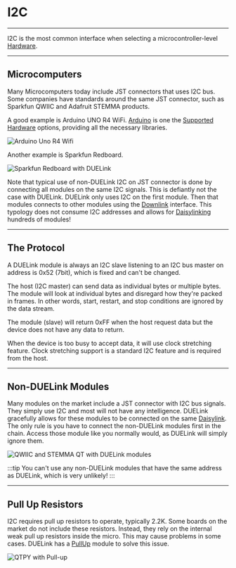 # I2C

---

I2C is the most common interface when selecting a microcontroller-level [Hardware](../hw/intro).

---

## Microcomputers

Many Microcomputers today include JST connectors that uses I2C bus. Some companies have standards around the same JST connector, such as Sparkfun QWIIC and Adafruit STEMMA products.

A good example is Arduino UNO R4 WiFi. [Arduino](../hw/arduino) is one the [Supported Hardware](../hw/intro) options, providing all the necessary libraries.

![Arduino Uno R4 Wifi](pathname:///img/arduino-uno-r4-wifi.png)

Another example is Sparkfun Redboard.

![Sparkfun Redboard with DUELink](pathname:///img/redboard-duelink-display.png)

Note that typical use of non-DUELink I2C on JST connector is done by connecting all modules on the same I2C signals. This is defiantly not the case with DUELink. DUELink only uses I2C on the first module. Then that modules connects to other modules using the [Downlink](../interface/downlink) interface. This typology does not consume I2C addresses and allows for [Daisylinking](../engine/daisylink) hundreds of modules!

---

## The Protocol

A DUELink module is always an I2C slave listening to an I2C bus master on address is 0x52 (7bit), which is fixed and can't be changed. 

The host (I2C master) can send data as individual bytes or multiple bytes. The module will look at individual bytes and disregard how they're packed in frames. In other words, start, restart, and stop conditions are ignored by the data stream.

The module (slave) will return 0xFF when the host request data but the device does not have any data to return.

When the device is too busy to accept data, it will use clock stretching feature. Clock stretching support is a standard I2C feature and is required from the host.

---

## Non-DUELink Modules

Many modules on the market include a JST connector with I2C bus signals. They simply use I2C and most will not have any intelligence. DUELink gracefully allows for these modules to be connected on the same [Daisylink](../engine/daisylink). The only rule is you have to connect the non-DUELink modules first in the chain. Access those module like you normally would, as DUELink will simply ignore them.

![QWIIC and STEMMA QT with DUELink modules](pathname:///img/qwiic-stemma-duelink.png)

:::tip
You can't use any non-DUELink modules that have the same address as DUELink, which is very unlikely!
:::

---

## Pull Up Resistors

I2C requires pull up resistors to operate, typically 2.2K. Some boards on the market do not include these resistors. Instead, they rely on the internal weak pull up resistors inside the micro. This may cause problems in some cases. DUELink has a [PullUp](../catalog/adaptor/pullup) module to solve this issue.

![QTPY with Pull-up](pathname:///img/qtpy-pullup.png)
